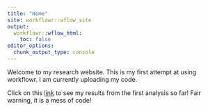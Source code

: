 ```yaml
---
title: "Home"
site: workflowr::wflow_site
output:
  workflowr::wflow_html:
    toc: false
editor_options:
  chunk_output_type: console
---
```


Welcome to my research website. This is my first attempt at using workflowr.
I am currently uploading my code.  

Click on this [link](Cardiotoxicity/RNAseqrun_1_analysis.html) to see my results from the first analysis so far! Fair warning, it is a mess of code!
